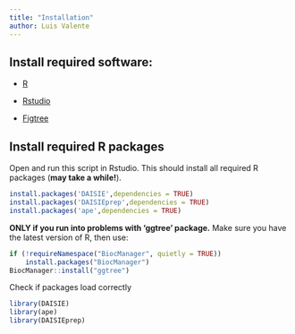 ```yaml
---
title: "Installation"
author: Luis Valente
---
```


## Install required software:

-   [R](https://www.r-project.org)

-   [Rstudio](https://posit.co/download/rstudio-desktop/)

-   [Figtree](https://github.com/rambaut/figtree/releases)

## Install required R packages

Open and run this script in Rstudio. This should install all required R packages (**may take a while!**).

```r
install.packages('DAISIE',dependencies = TRUE)
install.packages('DAISIEprep',dependencies = TRUE)
install.packages('ape',dependencies = TRUE)
```

**ONLY if you run into problems with 'ggtree' package.** Make sure you have the latest version of R, then use:
```r
if (!requireNamespace("BiocManager", quietly = TRUE))
    install.packages("BiocManager")
BiocManager::install("ggtree")
```

Check if packages load correctly

```r
library(DAISIE)
library(ape)
library(DAISIEprep)
```
